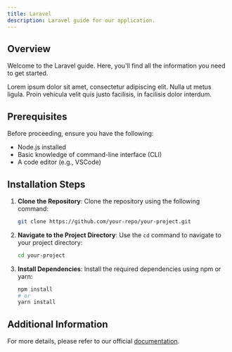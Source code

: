 ```yaml
---
title: Laravel
description: Laravel guide for our application.
---
```


## Overview

Welcome to the Laravel guide. Here, you'll find all the information you need to get started.

Lorem ipsum dolor sit amet, consectetur adipiscing elit. Nulla ut metus ligula. Proin vehicula velit quis justo facilisis, in facilisis dolor interdum.

## Prerequisites

Before proceeding, ensure you have the following:

- Node.js installed
- Basic knowledge of command-line interface (CLI)
- A code editor (e.g., VSCode)

## Installation Steps

1. **Clone the Repository**:
   Clone the repository using the following command:

   ```bash showLineNumbers
   git clone https://github.com/your-repo/your-project.git
   ```

2. **Navigate to the Project Directory**:
   Use the `cd` command to navigate to your project directory:

   ```bash showLineNumbers
   cd your-project
   ```

3. **Install Dependencies**:
   Install the required dependencies using npm or yarn:

   ```bash showLineNumbers
   npm install
   # or
   yarn install
   ```

## Additional Information

For more details, please refer to our official [documentation](#).
